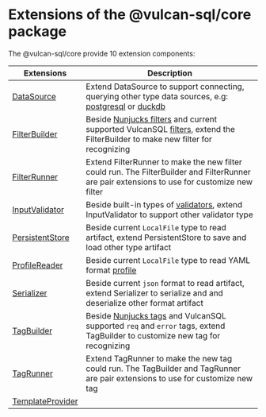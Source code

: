 # Extensions of the @vulcan-sql/core package

The @vulcan-sql/core provide 10 extension components:

| Extensions                                              | Description                                                                                                                                                                                                                              |
| ------------------------------------------------------- | ---------------------------------------------------------------------------------------------------------------------------------------------------------------------------------------------------------------------------------------- |
| [DataSource](./vulcan-sql-core/data-source)             | Extend DataSource to support connecting, querying other type data sources, e.g: [postgresql](../connectors/postgresql) or [duckdb](../connectors/duckdb)                                                                                 |
| [FilterBuilder](./vulcan-sql-core/filter-builder)       | Beside [Nunjucks filters](https://mozilla.github.io/nunjucks/templating.html#builtin-filters) and current supported VulcanSQL [filters](../api-building/sql-syntax#filters), extend the FilterBuilder to make new filter for recognizing |
| [FilterRunner](./vulcan-sql-core/filter-runner)         | Extend FilterRunner to make the new filter could run. The FilterBuilder and FilterRunner are pair extensions to use for customize new filter                                                                                             |
| [InputValidator](./vulcan-sql-core/input-validator)     | Beside built-in types of [validators](../api-building/api-validation), extend InputValidator to support other validator type                                                                                                             |
| [PersistentStore](./vulcan-sql-core/persistent-store)   | Beside current `LocalFile` type to read artifact, extend PersistentStore to save and load other type artifact                                                                                                                            |
| [ProfileReader](./vulcan-sql-core/profile-reader)       | Beside current `LocalFile` type to read YAML format [profile](../api-building/configuration/data-source-profile)                                                                                                                         |
| [Serializer](./vulcan-sql-core/serializer)              | Beside current `json` format to read artifact, extend Serializer to serialize and and deserialize other format artifact                                                                                                                  |
| [TagBuilder](./vulcan-sql-core/tag/tag-builder)         | Beside [Nunjucks tags](https://mozilla.github.io/nunjucks/templating.html#tags) and VulcanSQL supported `req` and `error` tags, extend TagBuilder to customize new tag for recognizing                                                   |
| [TagRunner](./vulcan-sql-core/tag/tag-runner)           | Extend TagRunner to make the new tag could run. The TagBuilder and TagRunner are pair extensions to use for customize new tag                                                                                                            |
| [TemplateProvider](./vulcan-sql-core/template-provider) |                                                                                                                                                                                                                                          |
